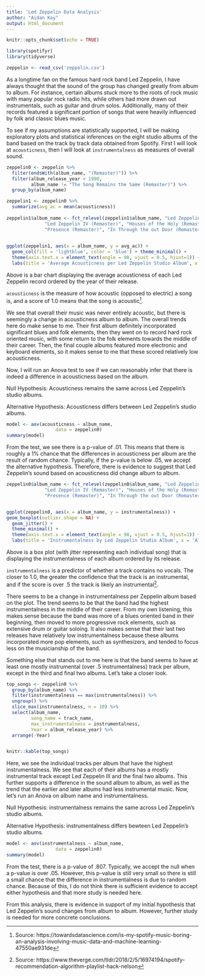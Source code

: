 ```yaml
---
title: 'Led Zeppelin Data Analysis'
author: "Aidan Kay"
output: html_document
---
```


```r
knitr::opts_chunk$set(echo = TRUE)

library(spotifyr)
library(tidyverse)

zeppelin <- read_csv('zeppelin.csv')

```


As a longtime fan on the famous hard rock band Led Zeppelin, I have always thought that the sound of the group has changed greatly from album to album. For instance, certain albums stuck more to the roots of rock music with many popular rock radio hits, while others had more drawn out instrumentals, such as guitar and drum solos. Additionally, many of their records featured a significant portion of songs that were heavily influenced by folk and classic blues music. 


To see if my  assumptions are statistically supported, I will be making exploratory plots and statistical inferences on the eight studio albums of the band based on the track by track data obtained from Spotify. First I will look at `acousticness`, then I will look at `instrumentalness` as measures of overall sound.






```r
zeppelin0 <- zeppelin %>%
  filter(endsWith(album_name, "(Remaster)")) %>%
  filter(album_release_year < 1980,
         album_name != "The Song Remains the Same (Remaster)") %>%
  group_by(album_name) 

zeppelin1 <- zeppelin0 %>%
  summarize(avg_ac = mean(acousticness)) 
  
zeppelin1$album_name <- fct_relevel(zeppelin1$album_name, "Led Zeppelin (Remaster)" , "Led Zeppelin II (Remaster)", "Led Zeppelin III (Remaster)", 
              "Led Zeppelin IV (Remaster)", "Houses of the Holy (Remaster)", "Physical Graffiti (Remaster)", 
              "Presence (Remaster)", "In Through the out Door (Remaster)")
  

ggplot(zeppelin1, aes(x = album_name, y = avg_ac)) +
  geom_col(fill = 'lightblue', color = 'blue') + theme_minimal() +
  theme(axis.text.x = element_text(angle = 90, vjust = 0.5, hjust=1)) + 
  labs(title = 'Average Acousticness per Led Zeppelin Studio Album', x = 'Album Title', y= 'Acousticness Level')
```






Above is a bar chart displaying the average acousticness of each Led Zeppelin record ordered by the year of their release. 

`acousticness` is the measure of how acoustic (opposed to electric) a song is, and a score of 1.0 means that the song is acoustic^[Source: https://towardsdatascience.com/is-my-spotify-music-boring-an-analysis-involving-music-data-and-machine-learning-47550ae931de]. 

We see that overall their music was never entirely acoustic, but there is seemingly a change in acousticness album to album. The overall trends here do make sense to me. Their first album definitely incorporated significant blues and folk elements, then they went on to record hard rock oriented music, with some return to the folk elements towards the middle of their career. Then, the final couple albums featured more electronic and keyboard elements, so it makes sense to me that these scored relatively low acousticness. 


Now, I will run an Anova test to see if we can reasonably infer that there is indeed a difference in acousticness based on the album.


Null Hypothesis: Acousticness remains the same across Led Zeppelin's studio albums.

Alternative Hypothesis: Acousticness differs between Led Zeppelin's studio albums.




```r
model <- aov(acousticness ~ album_name,
                  data = zeppelin0)
summary(model)
```




From the test, we see there is a p-value of .01. This means that there is roughly a 1% chance that the differences in acousticness per album are the result of random chance. Typically, if the p-value is below .05, we accept the alternative hypothesis. Therefore, there is evidence to suggest that Led Zeppelin's sound based on acousticness did change album to album.




```r
zeppelin0$album_name <- fct_relevel(zeppelin0$album_name, "Led Zeppelin (Remaster)" , "Led Zeppelin II (Remaster)", "Led Zeppelin III (Remaster)", 
              "Led Zeppelin IV (Remaster)", "Houses of the Holy (Remaster)", "Physical Graffiti (Remaster)", 
              "Presence (Remaster)", "In Through the out Door (Remaster)")


ggplot(zeppelin0, aes(x = album_name, y = instrumentalness)) +
geom_boxplot(outlier.shape = NA) +
  geom_jitter() +
  theme_minimal() +
  theme(axis.text.x = element_text(angle = 90, vjust = 0.5, hjust=1)) +
  labs(title = 'Instrumentalness by Led Zeppelin Studio Album', x = 'Album Title', y = 'Instrumentalness')

```





Above is a box plot (with jitter representing each individual song) that is displaying the instrumentalness of each album ordered by its release. 


`instrumentalness` is a predictor of whether a track contains no vocals. The closer to 1.0, the greater the confidence that the track is an instrumental, and if the score is over .5 the track is likely an instrumental^[Source: https://www.theverge.com/tldr/2018/2/5/16974194/spotify-recommendation-algorithm-playlist-hack-nelson]. 


There seems to be a change in instrumentalness per Zeppelin album based on the plot. The trend seems to be that the band had the highest instrumentalness in the middle of their career. From my own listening, this makes sense because the band was more of a blues oriented band in their beginning, then moved to more progressive rock elements, such as extensive drum or guitar soloing. It also makes sense that their last two releases have relatively low instrumentalness because these albums incorporated more pop elements, such as synthesizers, and tended to focus less on the musicianship of the band.


Something else that stands out to me here is that the band seems to have at least one mostly instrumental (over .5 instrumentalness) track per album, except in the third and final two albums. Let's take a closer look.




```r
top_songs <- zeppelin0 %>% 
  group_by(album_name) %>% 
  filter(instrumentalness == max(instrumentalness)) %>% 
  ungroup() %>% 
  slice_max(instrumentalness, n = 10) %>% 
  select(album_name, 
         song_name = track_name, 
         max_instrumentalness = instrumentalness,
         Year = album_release_year) %>%
  arrange(-Year)


knitr::kable(top_songs)
```





Here, we see the individual tracks per album that have the highest instrumentalness. We see that each of their albums has a mostly instrumental track except Led Zeppelin III and the final two albums. This further supports a difference in the sound album to album, as well as the trend that the earlier and later albums had less instrumental music. Now, let's run an Anova on album name and instrumentalness.


Null Hypothesis: instrumentalness remains the same across Led Zeppelin's studio albums.

Alternative Hypothesis: instrumentalness differs bewteen Led Zeppelin's studio albums.




```r
model <- aov(instrumentalness ~ album_name,
                  data = zeppelin0)
summary(model)
```




From the test, there is a p-value of .807. Typically, we accept the null when a p-value is over .05. However, this p-value is still very small so there is still a small chance that the difference in instrumentalness is due to random chance. Because of this, I do not think there is sufficient evidence to accept either hypothesis and that more study is needed here.


From this analysis, there is evidence in support of my initial hypothesis that Led Zeppelin's sound changes from album to album. However, further study is needed for more concrete conclusions. 




